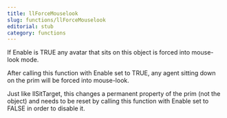 ```yaml
---
title: llForceMouselook
slug: functions/llForceMouselook
editorial: stub
category: functions
---
```


<LSLFunction name="llForceMouselook"/>

If Enable is TRUE any avatar that sits on this object is forced into mouse-look mode.

After calling this function with Enable set to TRUE, any agent sitting down on the prim will be forced into mouse-look.

Just like llSitTarget, this changes a permanent property of the prim (not the object) and needs to be reset by calling this function with Enable set to FALSE in order to disable it.
